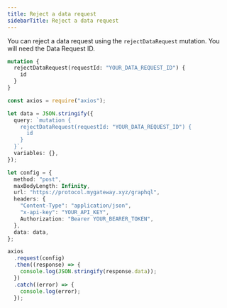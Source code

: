 ```yaml
---
title: Reject a data request
sidebarTitle: Reject a data request
---
```


You can reject a data request using the `rejectDataRequest` mutation. You will need the Data Request ID.

```graphql
mutation {
  rejectDataRequest(requestId: "YOUR_DATA_REQUEST_ID") {
    id
  }
}
```

<RequestExample>

```ts Node.js
const axios = require("axios");

let data = JSON.stringify({
  query: `mutation {
    rejectDataRequest(requestId: "YOUR_DATA_REQUEST_ID") {
      id
    }
  }`,
  variables: {},
});

let config = {
  method: "post",
  maxBodyLength: Infinity,
  url: "https://protocol.mygateway.xyz/graphql",
  headers: {
    "Content-Type": "application/json",
    "x-api-key": "YOUR_API_KEY",
    Authorization: "Bearer YOUR_BEARER_TOKEN",
  },
  data: data,
};

axios
  .request(config)
  .then((response) => {
    console.log(JSON.stringify(response.data));
  })
  .catch((error) => {
    console.log(error);
  });
```

</RequestExample>
